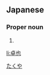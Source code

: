 ==Japanese==
{{ja-kanjitab|卓|也}}

===Proper noun===
{{ja-pos|proper|たくや}}

# {{given name|male|lang=ja}}

[[Category:Japanese male given names|たくや]]

[[li:卓也]]